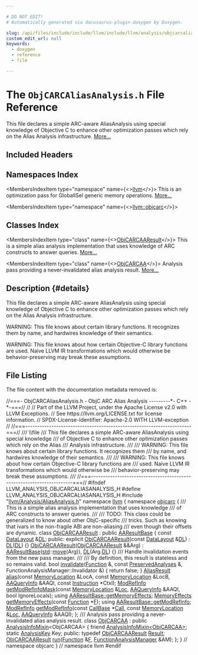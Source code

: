 ```yaml
---

# DO NOT EDIT!
# Automatically generated via docusaurus-plugin-doxygen by Doxygen.

slug: /api/files/include/include/llvm/include/llvm/analysis/objcarcaliasanalysis-h
custom_edit_url: null
keywords:
  - doxygen
  - reference
  - file

---
```





# The `ObjCARCAliasAnalysis.h` File Reference

<DoxygenPage pluginConfig={pluginConfig}>

This file declares a simple ARC-aware AliasAnalysis using special knowledge of Objective C to enhance other optimization passes which rely on the Alias Analysis infrastructure. <a href="#details">More...</a>

## Included Headers

<IncludesList>
<IncludesListItem
  filePath="llvm/Analysis/AliasAnalysis.h"
  permalink="/docs/api/files/include/include/llvm/include/llvm/analysis/aliasanalysis-h"
  isLocal="true" />
</IncludesList>

## Namespaces Index

<MembersIndex>

<MembersIndexItem
  type="namespace"
  name={<><a href="/docs/api/namespaces/llvm">llvm</a></>}>
This is an optimization pass for GlobalISel generic memory operations. <a href="/docs/api/namespaces/llvm/#details">More...</a>
</MembersIndexItem>

<MembersIndexItem
  type="namespace"
  name={<><a href="/docs/api/namespaces/llvm/objcarc">llvm::objcarc</a></>}>
</MembersIndexItem>

</MembersIndex>

## Classes Index

<MembersIndex>

<MembersIndexItem
  type="class"
  name={<><a href="/docs/api/classes/llvm/objcarc/objcarcaaresult">ObjCARCAAResult</a></>}>
This is a simple alias analysis implementation that uses knowledge of ARC constructs to answer queries. <a href="/docs/api/classes/llvm/objcarc/objcarcaaresult/#details">More...</a>
</MembersIndexItem>

<MembersIndexItem
  type="class"
  name={<><a href="/docs/api/classes/llvm/objcarc/objcarcaa">ObjCARCAA</a></>}>
Analysis pass providing a never-invalidated alias analysis result. <a href="/docs/api/classes/llvm/objcarc/objcarcaa/#details">More...</a>
</MembersIndexItem>

</MembersIndex>

## Description {#details}

This file declares a simple ARC-aware AliasAnalysis using special knowledge of Objective C to enhance other optimization passes which rely on the Alias Analysis infrastructure.

WARNING: This file knows about certain library functions. It recognizes them by name, and hardwires knowledge of their semantics.

WARNING: This file knows about how certain Objective-C library functions are used. Naive LLVM IR transformations which would otherwise be behavior-preserving may break these assumptions.

## File Listing

The file content with the documentation metadata removed is:

<ProgramListing>

<Link id="l00001" /><CodeLine lineNumber="1"><Highlight kind="comment">//===- ObjCARCAliasAnalysis.h - ObjC ARC Alias Analysis ---------&#42;- C++ -&#42;-===//</Highlight><Highlight kind="normal"></Highlight></CodeLine>
<Link id="l00002" /><CodeLine lineNumber="2"><Highlight kind="normal"></Highlight><Highlight kind="comment">//</Highlight><Highlight kind="normal"></Highlight></CodeLine>
<Link id="l00003" /><CodeLine lineNumber="3"><Highlight kind="normal"></Highlight><Highlight kind="comment">// Part of the LLVM Project, under the Apache License v2.0 with LLVM Exceptions.</Highlight><Highlight kind="normal"></Highlight></CodeLine>
<Link id="l00004" /><CodeLine lineNumber="4"><Highlight kind="normal"></Highlight><Highlight kind="comment">// See https://llvm.org/LICENSE.txt for license information.</Highlight><Highlight kind="normal"></Highlight></CodeLine>
<Link id="l00005" /><CodeLine lineNumber="5"><Highlight kind="normal"></Highlight><Highlight kind="comment">// SPDX-License-Identifier: Apache-2.0 WITH LLVM-exception</Highlight><Highlight kind="normal"></Highlight></CodeLine>
<Link id="l00006" /><CodeLine lineNumber="6"><Highlight kind="normal"></Highlight><Highlight kind="comment">//</Highlight><Highlight kind="normal"></Highlight></CodeLine>
<Link id="l00007" /><CodeLine lineNumber="7"><Highlight kind="normal"></Highlight><Highlight kind="comment">//===----------------------------------------------------------------------===//</Highlight><Highlight kind="comment"></Highlight></CodeLine>
<Link id="l00008" /><CodeLine lineNumber="8"><Highlight kind="comment">/// \\file</Highlight></CodeLine>
<Link id="l00009" /><CodeLine lineNumber="9"><Highlight kind="comment">/// This file declares a simple ARC-aware AliasAnalysis using special knowledge</Highlight></CodeLine>
<Link id="l00010" /><CodeLine lineNumber="10"><Highlight kind="comment">/// of Objective C to enhance other optimization passes which rely on the Alias</Highlight></CodeLine>
<Link id="l00011" /><CodeLine lineNumber="11"><Highlight kind="comment">/// Analysis infrastructure.</Highlight></CodeLine>
<Link id="l00012" /><CodeLine lineNumber="12"><Highlight kind="comment">///</Highlight></CodeLine>
<Link id="l00013" /><CodeLine lineNumber="13"><Highlight kind="comment">/// WARNING: This file knows about certain library functions. It recognizes them</Highlight></CodeLine>
<Link id="l00014" /><CodeLine lineNumber="14"><Highlight kind="comment">/// by name, and hardwires knowledge of their semantics.</Highlight></CodeLine>
<Link id="l00015" /><CodeLine lineNumber="15"><Highlight kind="comment">///</Highlight></CodeLine>
<Link id="l00016" /><CodeLine lineNumber="16"><Highlight kind="comment">/// WARNING: This file knows about how certain Objective-C library functions are</Highlight></CodeLine>
<Link id="l00017" /><CodeLine lineNumber="17"><Highlight kind="comment">/// used. Naive LLVM IR transformations which would otherwise be</Highlight></CodeLine>
<Link id="l00018" /><CodeLine lineNumber="18"><Highlight kind="comment">/// behavior-preserving may break these assumptions.</Highlight></CodeLine>
<Link id="l00019" /><CodeLine lineNumber="19"><Highlight kind="comment">///</Highlight><Highlight kind="normal"></Highlight></CodeLine>
<Link id="l00020" /><CodeLine lineNumber="20"><Highlight kind="normal"></Highlight><Highlight kind="comment">//===----------------------------------------------------------------------===//</Highlight><Highlight kind="normal"></Highlight></CodeLine>
<Link id="l00021" /><CodeLine lineNumber="21"><Highlight kind="normal"></Highlight></CodeLine>
<Link id="l00022" /><CodeLine lineNumber="22"><Highlight kind="normal"></Highlight><Highlight kind="preprocessor">#ifndef LLVM&#95;ANALYSIS&#95;OBJCARCALIASANALYSIS&#95;H</Highlight><Highlight kind="normal"></Highlight></CodeLine>
<Link id="l00023" /><CodeLine lineNumber="23"><Highlight kind="normal"></Highlight><Highlight kind="preprocessor">#define LLVM&#95;ANALYSIS&#95;OBJCARCALIASANALYSIS&#95;H</Highlight><Highlight kind="normal"></Highlight></CodeLine>
<Link id="l00024" /><CodeLine lineNumber="24"><Highlight kind="normal"></Highlight></CodeLine>
<Link id="l00025" /><CodeLine lineNumber="25"><Highlight kind="normal"></Highlight><Highlight kind="preprocessor">#include &quot;<a href="/docs/api/files/include/include/llvm/include/llvm/analysis/aliasanalysis-h">llvm/Analysis/AliasAnalysis.h</a>&quot;</Highlight><Highlight kind="normal"></Highlight></CodeLine>
<Link id="l00026" /><CodeLine lineNumber="26"><Highlight kind="normal"></Highlight></CodeLine>
<Link id="l00027" /><CodeLine lineNumber="27"><Highlight kind="normal"></Highlight><Highlight kind="keyword">namespace </Highlight><Highlight kind="normal"><a href="/docs/api/namespaces/llvm">llvm</a> &#123;</Highlight></CodeLine>
<Link id="l00028" /><CodeLine lineNumber="28" lineLink="/docs/api/namespaces/llvm/objcarc"><Highlight kind="normal"></Highlight><Highlight kind="keyword">namespace </Highlight><Highlight kind="normal"><a href="/docs/api/namespaces/llvm/objcarc">objcarc</a> &#123;</Highlight></CodeLine>
<Link id="l00029" /><CodeLine lineNumber="29"><Highlight kind="normal"></Highlight><Highlight kind="comment"></Highlight></CodeLine>
<Link id="l00030" /><CodeLine lineNumber="30"><Highlight kind="comment">/// This is a simple alias analysis implementation that uses knowledge</Highlight></CodeLine>
<Link id="l00031" /><CodeLine lineNumber="31"><Highlight kind="comment">/// of ARC constructs to answer queries.</Highlight></CodeLine>
<Link id="l00032" /><CodeLine lineNumber="32"><Highlight kind="comment">///</Highlight></CodeLine>
<Link id="l00033" /><CodeLine lineNumber="33"><Highlight kind="comment">/// TODO: This class could be generalized to know about other ObjC-specific</Highlight></CodeLine>
<Link id="l00034" /><CodeLine lineNumber="34"><Highlight kind="comment">/// tricks. Such as knowing that ivars in the non-fragile ABI are non-aliasing</Highlight></CodeLine>
<Link id="l00035" /><CodeLine lineNumber="35"><Highlight kind="comment">/// even though their offsets are dynamic.</Highlight><Highlight kind="normal"></Highlight></CodeLine>
<Link id="l00036" /><CodeLine lineNumber="36" lineLink="/docs/api/classes/llvm/objcarc/objcarcaaresult"><Highlight kind="normal"></Highlight><Highlight kind="keyword">class </Highlight><Highlight kind="normal"><a href="/docs/api/classes/llvm/objcarc/objcarcaaresult/#aa558df5adb4602540099fa2e41e5fae6">ObjCARCAAResult</a> : </Highlight><Highlight kind="keyword">public</Highlight><Highlight kind="normal"> <a href="/docs/api/classes/llvm/aaresultbase/#adda3309ea19cc0a7a0bcb090630bbfc4">AAResultBase</a> &#123;</Highlight></CodeLine>
<Link id="l00037" /><CodeLine lineNumber="37"><Highlight kind="normal">  </Highlight><Highlight kind="keyword">const</Highlight><Highlight kind="normal"> <a href="/docs/api/classes/llvm/datalayout">DataLayout</a> &amp;<a href="/docs/api/files/lib/lib/target/lib/target/arm/armslshardening-cpp/#ad467c4ab9119043f9b7750ab986be61a">DL</a>;</Highlight></CodeLine>
<Link id="l00038" /><CodeLine lineNumber="38"><Highlight kind="normal"></Highlight></CodeLine>
<Link id="l00039" /><CodeLine lineNumber="39"><Highlight kind="normal"></Highlight><Highlight kind="keyword">public</Highlight><Highlight kind="normal">:</Highlight></CodeLine>
<Link id="l00040" /><CodeLine lineNumber="40" lineLink="/docs/api/classes/llvm/objcarc/objcarcaaresult/#aa558df5adb4602540099fa2e41e5fae6"><Highlight kind="normal">  </Highlight><Highlight kind="keyword">explicit</Highlight><Highlight kind="normal"> <a href="/docs/api/classes/llvm/objcarc/objcarcaaresult/#aa558df5adb4602540099fa2e41e5fae6">ObjCARCAAResult</a>(</Highlight><Highlight kind="keyword">const</Highlight><Highlight kind="normal"> <a href="/docs/api/classes/llvm/datalayout">DataLayout</a> &amp;<a href="/docs/api/files/lib/lib/target/lib/target/arm/armslshardening-cpp/#ad467c4ab9119043f9b7750ab986be61a">DL</a>) : <a href="/docs/api/files/lib/lib/target/lib/target/arm/armslshardening-cpp/#ad467c4ab9119043f9b7750ab986be61a">DL</a>(<a href="/docs/api/files/lib/lib/target/lib/target/arm/armslshardening-cpp/#ad467c4ab9119043f9b7750ab986be61a">DL</a>) &#123;&#125;</Highlight></CodeLine>
<Link id="l00041" /><CodeLine lineNumber="41" lineLink="/docs/api/classes/llvm/objcarc/objcarcaaresult/#aa0c6c4daf501873faf45452ae7ada993"><Highlight kind="normal">  <a href="/docs/api/classes/llvm/objcarc/objcarcaaresult/#aa0c6c4daf501873faf45452ae7ada993">ObjCARCAAResult</a>(<a href="/docs/api/classes/llvm/objcarc/objcarcaaresult/#aa558df5adb4602540099fa2e41e5fae6">ObjCARCAAResult</a> &amp;&amp;Arg)</Highlight></CodeLine>
<Link id="l00042" /><CodeLine lineNumber="42"><Highlight kind="normal">      : <a href="/docs/api/classes/llvm/aaresultbase/#adda3309ea19cc0a7a0bcb090630bbfc4">AAResultBase</a>(<a href="/docs/api/namespaces/std">std</a>::<a href="/docs/api/namespaces/llvm/#abfc9c7ecf70f66901e439f7c04ef3dbb">move</a>(Arg)), <a href="/docs/api/files/lib/lib/target/lib/target/arm/armslshardening-cpp/#ad467c4ab9119043f9b7750ab986be61a">DL</a>(Arg.<a href="/docs/api/files/lib/lib/target/lib/target/arm/armslshardening-cpp/#ad467c4ab9119043f9b7750ab986be61a">DL</a>) &#123;&#125;</Highlight></CodeLine>
<Link id="l00043" /><CodeLine lineNumber="43"><Highlight kind="normal"></Highlight><Highlight kind="comment"></Highlight></CodeLine>
<Link id="l00044" /><CodeLine lineNumber="44"><Highlight kind="comment">  /// Handle invalidation events from the new pass manager.</Highlight></CodeLine>
<Link id="l00045" /><CodeLine lineNumber="45"><Highlight kind="comment">  ///</Highlight></CodeLine>
<Link id="l00046" /><CodeLine lineNumber="46"><Highlight kind="comment">  /// By definition, this result is stateless and so remains valid.</Highlight><Highlight kind="normal"></Highlight></CodeLine>
<Link id="l00047" /><CodeLine lineNumber="47" lineLink="/docs/api/classes/llvm/objcarc/objcarcaaresult/#ad74d999404cc1c1beb3ae18fcad166e8"><Highlight kind="normal">  </Highlight><Highlight kind="keywordtype">bool</Highlight><Highlight kind="normal"> <a href="/docs/api/classes/llvm/objcarc/objcarcaaresult/#ad74d999404cc1c1beb3ae18fcad166e8">invalidate</a>(<a href="/docs/api/classes/llvm/function">Function</a> &amp;, </Highlight><Highlight kind="keyword">const</Highlight><Highlight kind="normal"> <a href="/docs/api/classes/llvm/preservedanalyses">PreservedAnalyses</a> &amp;,</Highlight></CodeLine>
<Link id="l00048" /><CodeLine lineNumber="48"><Highlight kind="normal">                  FunctionAnalysisManager::Invalidator &amp;) &#123;</Highlight></CodeLine>
<Link id="l00049" /><CodeLine lineNumber="49"><Highlight kind="normal">    </Highlight><Highlight kind="keywordflow">return</Highlight><Highlight kind="normal"> </Highlight><Highlight kind="keyword">false</Highlight><Highlight kind="normal">;</Highlight></CodeLine>
<Link id="l00050" /><CodeLine lineNumber="50"><Highlight kind="normal">  &#125;</Highlight></CodeLine>
<Link id="l00051" /><CodeLine lineNumber="51"><Highlight kind="normal"></Highlight></CodeLine>
<Link id="l00052" /><CodeLine lineNumber="52"><Highlight kind="normal">  <a href="/docs/api/classes/llvm/aliasresult">AliasResult</a> <a href="/docs/api/classes/llvm/objcarc/objcarcaaresult/#acfba8e1035be99ff311c1af58e624878">alias</a>(</Highlight><Highlight kind="keyword">const</Highlight><Highlight kind="normal"> <a href="/docs/api/classes/llvm/memorylocation">MemoryLocation</a> &amp;LocA, </Highlight><Highlight kind="keyword">const</Highlight><Highlight kind="normal"> <a href="/docs/api/classes/llvm/memorylocation">MemoryLocation</a> &amp;LocB,</Highlight></CodeLine>
<Link id="l00053" /><CodeLine lineNumber="53"><Highlight kind="normal">                    <a href="/docs/api/classes/llvm/aaqueryinfo">AAQueryInfo</a> &amp;AAQI, </Highlight><Highlight kind="keyword">const</Highlight><Highlight kind="normal"> <a href="/docs/api/classes/llvm/instruction">Instruction</a> &#42;CtxI);</Highlight></CodeLine>
<Link id="l00054" /><CodeLine lineNumber="54"><Highlight kind="normal">  <a href="/docs/api/namespaces/llvm/#a9db8c44b250b90e3ab7e4d144e7c9c2e">ModRefInfo</a> <a href="/docs/api/classes/llvm/objcarc/objcarcaaresult/#a846e0f39264857f2a44cbab95183b2a6">getModRefInfoMask</a>(</Highlight><Highlight kind="keyword">const</Highlight><Highlight kind="normal"> <a href="/docs/api/classes/llvm/memorylocation">MemoryLocation</a> &amp;<a href="/docs/api/namespaces/llvm/loc">Loc</a>, <a href="/docs/api/classes/llvm/aaqueryinfo">AAQueryInfo</a> &amp;AAQI,</Highlight></CodeLine>
<Link id="l00055" /><CodeLine lineNumber="55"><Highlight kind="normal">                               </Highlight><Highlight kind="keywordtype">bool</Highlight><Highlight kind="normal"> IgnoreLocals);</Highlight></CodeLine>
<Link id="l00056" /><CodeLine lineNumber="56"><Highlight kind="normal"></Highlight></CodeLine>
<Link id="l00057" /><CodeLine lineNumber="57"><Highlight kind="normal">  </Highlight><Highlight kind="keyword">using </Highlight><Highlight kind="normal"><a href="/docs/api/classes/llvm/aaresultbase/#a220014fc38f863e217586c7816db4b9c">AAResultBase::getMemoryEffects</a>;</Highlight></CodeLine>
<Link id="l00058" /><CodeLine lineNumber="58"><Highlight kind="normal">  <a href="/docs/api/namespaces/llvm/#a44ad2b29af9ebe3d12a99843a7594757">MemoryEffects</a> <a href="/docs/api/classes/llvm/objcarc/objcarcaaresult/#a071f909717c950fac24cc53e42ef4c86">getMemoryEffects</a>(</Highlight><Highlight kind="keyword">const</Highlight><Highlight kind="normal"> <a href="/docs/api/classes/llvm/function">Function</a> &#42;<a href="/docs/api/files/lib/lib/support/md5-cpp/#a96d73bbd7af15cb1fc38c3f4a3bd82e9">F</a>);</Highlight></CodeLine>
<Link id="l00059" /><CodeLine lineNumber="59"><Highlight kind="normal"></Highlight></CodeLine>
<Link id="l00060" /><CodeLine lineNumber="60"><Highlight kind="normal">  </Highlight><Highlight kind="keyword">using </Highlight><Highlight kind="normal"><a href="/docs/api/classes/llvm/aaresultbase/#adb56d853930e9104a7d1b3b1e2e82af8">AAResultBase::getModRefInfo</a>;</Highlight></CodeLine>
<Link id="l00061" /><CodeLine lineNumber="61"><Highlight kind="normal">  <a href="/docs/api/namespaces/llvm/#a9db8c44b250b90e3ab7e4d144e7c9c2e">ModRefInfo</a> <a href="/docs/api/classes/llvm/objcarc/objcarcaaresult/#ab37ef2f706e7e7f64d0d3cd8e76d91bd">getModRefInfo</a>(</Highlight><Highlight kind="keyword">const</Highlight><Highlight kind="normal"> <a href="/docs/api/classes/llvm/callbase">CallBase</a> &#42;<a href="/docs/api/namespaces/llvm/objcarc/#a494b44abeacdfac8bb26d3203571d1c2ac3755e61202abd74da5885d2e9c9160e">Call</a>, </Highlight><Highlight kind="keyword">const</Highlight><Highlight kind="normal"> <a href="/docs/api/classes/llvm/memorylocation">MemoryLocation</a> &amp;<a href="/docs/api/namespaces/llvm/loc">Loc</a>,</Highlight></CodeLine>
<Link id="l00062" /><CodeLine lineNumber="62"><Highlight kind="normal">                           <a href="/docs/api/classes/llvm/aaqueryinfo">AAQueryInfo</a> &amp;AAQI);</Highlight></CodeLine>
<Link id="l00063" /><CodeLine lineNumber="63"><Highlight kind="normal">&#125;;</Highlight></CodeLine>
<Link id="l00064" /><CodeLine lineNumber="64"><Highlight kind="normal"></Highlight><Highlight kind="comment"></Highlight></CodeLine>
<Link id="l00065" /><CodeLine lineNumber="65"><Highlight kind="comment">/// Analysis pass providing a never-invalidated alias analysis result.</Highlight><Highlight kind="normal"></Highlight></CodeLine>
<Link id="l00066" /><CodeLine lineNumber="66" lineLink="/docs/api/classes/llvm/objcarc/objcarcaa"><Highlight kind="normal"></Highlight><Highlight kind="keyword">class </Highlight><Highlight kind="normal"><a href="/docs/api/classes/llvm/objcarc/objcarcaa">ObjCARCAA</a> : </Highlight><Highlight kind="keyword">public</Highlight><Highlight kind="normal"> <a href="/docs/api/structs/llvm/analysisinfomixin">AnalysisInfoMixin</a>&lt;ObjCARCAA&gt; &#123;</Highlight></CodeLine>
<Link id="l00067" /><CodeLine lineNumber="67"><Highlight kind="normal">  </Highlight><Highlight kind="keyword">friend</Highlight><Highlight kind="normal"> <a href="/docs/api/structs/llvm/analysisinfomixin">AnalysisInfoMixin&lt;ObjCARCAA&gt;</a>;</Highlight></CodeLine>
<Link id="l00068" /><CodeLine lineNumber="68"><Highlight kind="normal">  </Highlight><Highlight kind="keyword">static</Highlight><Highlight kind="normal"> <a href="/docs/api/structs/llvm/analysiskey">AnalysisKey</a> Key;</Highlight></CodeLine>
<Link id="l00069" /><CodeLine lineNumber="69"><Highlight kind="normal"></Highlight></CodeLine>
<Link id="l00070" /><CodeLine lineNumber="70"><Highlight kind="normal"></Highlight><Highlight kind="keyword">public</Highlight><Highlight kind="normal">:</Highlight></CodeLine>
<Link id="l00071" /><CodeLine lineNumber="71" lineLink="/docs/api/classes/llvm/objcarc/objcarcaa/#a0c081aa7ec7c00360c0ccd84eef47719"><Highlight kind="normal">  </Highlight><Highlight kind="keyword">typedef</Highlight><Highlight kind="normal"> <a href="/docs/api/classes/llvm/objcarc/objcarcaaresult">ObjCARCAAResult</a> <a href="/docs/api/classes/llvm/objcarc/objcarcaa/#a0c081aa7ec7c00360c0ccd84eef47719">Result</a>;</Highlight></CodeLine>
<Link id="l00072" /><CodeLine lineNumber="72"><Highlight kind="normal"></Highlight></CodeLine>
<Link id="l00073" /><CodeLine lineNumber="73"><Highlight kind="normal">  <a href="/docs/api/classes/llvm/objcarc/objcarcaaresult">ObjCARCAAResult</a> <a href="/docs/api/classes/llvm/objcarc/objcarcaa/#a473e4b49777cb1555a11958b22acf413">run</a>(<a href="/docs/api/classes/llvm/function">Function</a> &amp;<a href="/docs/api/files/lib/lib/support/md5-cpp/#a96d73bbd7af15cb1fc38c3f4a3bd82e9">F</a>, <a href="/docs/api/namespaces/llvm/#adce09a5a0de0e3177eb00e932734af2f">FunctionAnalysisManager</a> &amp;AM);</Highlight></CodeLine>
<Link id="l00074" /><CodeLine lineNumber="74"><Highlight kind="normal">&#125;;</Highlight></CodeLine>
<Link id="l00075" /><CodeLine lineNumber="75"><Highlight kind="normal"></Highlight></CodeLine>
<Link id="l00076" /><CodeLine lineNumber="76"><Highlight kind="normal">&#125; </Highlight><Highlight kind="comment">// namespace objcarc</Highlight><Highlight kind="normal"></Highlight></CodeLine>
<Link id="l00077" /><CodeLine lineNumber="77"><Highlight kind="normal">&#125; </Highlight><Highlight kind="comment">// namespace llvm</Highlight><Highlight kind="normal"></Highlight></CodeLine>
<Link id="l00078" /><CodeLine lineNumber="78"><Highlight kind="normal"></Highlight></CodeLine>
<Link id="l00079" /><CodeLine lineNumber="79"><Highlight kind="normal"></Highlight><Highlight kind="preprocessor">#endif</Highlight></CodeLine>

</ProgramListing>

</DoxygenPage>
